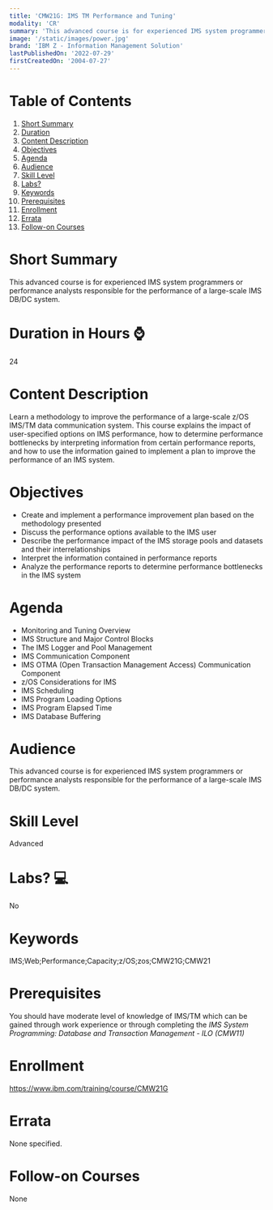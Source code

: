 ```yaml
---
title: 'CMW21G: IMS TM Performance and Tuning'
modality: 'CR'
summary: 'This advanced course is for experienced IMS system programmers or performance analysts responsible for the performance of a large-scale IMS DB/DC system.'
image: '/static/images/power.jpg'
brand: 'IBM Z - Information Management Solution'
lastPublishedOn: '2022-07-29'
firstCreatedOn: '2004-07-27'
---
```

# Table of Contents
1.  [Short Summary](#short-summary)
2.  [Duration](#duration-in-hours-)
3.  [Content Description](#content-description)
4.  [Objectives](#objectives)
5.  [Agenda](#agenda)
6.  [Audience](#audience)
7.  [Skill Level](#skill-level)
8.  [Labs?](#labs-)
9.  [Keywords](#keywords)
10. [Prerequisites](#prerequisites)
11. [Enrollment](#enrollment)
12. [Errata](#errata)
13. [Follow-on Courses](#follow-on-courses)

# Short Summary
This advanced course is for experienced IMS system programmers or performance analysts responsible for the performance of a large-scale IMS DB/DC system.

# Duration in Hours ⌚
24

# Content Description
Learn a methodology to improve the performance of a large-scale z/OS IMS/TM data communication system. This course explains the impact of user-specified options on IMS performance, how to determine performance bottlenecks by interpreting information from certain performance reports, and how to use the information gained to implement a plan to improve the performance of an IMS system.



# Objectives
* Create and implement a performance improvement plan based on the methodology presented
* Discuss the performance options available to the IMS user
* Describe the performance impact of the IMS storage pools and datasets and their interrelationships
* Interpret the information contained in performance reports
* Analyze the performance reports to determine performance bottlenecks in the IMS system


# Agenda
* Monitoring and Tuning Overview
* IMS Structure and Major Control Blocks
* The IMS Logger and Pool Management
* IMS Communication Component
* IMS OTMA (Open Transaction Management Access) Communication Component
* z/OS Considerations for IMS
* IMS Scheduling
* IMS Program Loading Options
* IMS Program Elapsed Time
* IMS Database Buffering


# Audience
This advanced course is for experienced IMS system programmers or performance analysts responsible for the performance of a large-scale IMS DB/DC system.



# Skill Level
Advanced            

# Labs? 💻
No

# Keywords
IMS;Web;Performance;Capacity;z/OS;zos;CMW21G;CMW21

# Prerequisites
You should have moderate level of knowledge of IMS/TM which can be gained through work experience or through completing the *IMS System Programming: Database and Transaction Management - ILO (CMW11)*



# Enrollment
https://www.ibm.com/training/course/CMW21G

# Errata
None specified.

# Follow-on Courses
None


